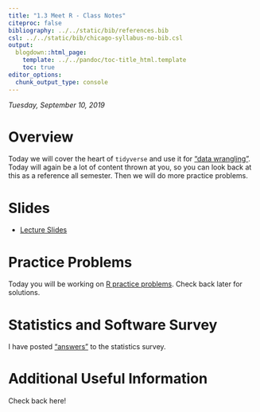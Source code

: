 ```yaml
---
title: "1.3 Meet R - Class Notes"
citeproc: false
bibliography: ../../static/bib/references.bib
csl: ../../static/bib/chicago-syllabus-no-bib.csl
output:
  blogdown::html_page:
    template: ../../pandoc/toc-title_html.template
    toc: true
editor_options: 
  chunk_output_type: console
---
```


*Tuesday, September 10, 2019*

# Overview

Today we will cover the heart of `tidyverse` and use it for ["data wrangling"](https://en.wikipedia.org/wiki/Data_wrangling). Today will again be a lot of content thrown at you, so you can look back at this as a reference all semester. Then we will do more practice problems. 


# Slides

- [<i class="fas fa-external-link-square-alt"></i> Lecture Slides](/slides/05-slides.html)

# Practice Problems

Today you will be working on [R practice problems](/r/05-r-practice.html). Check back later for solutions. 

# Statistics and Software Survey

I have posted ["answers"](/homeworks/00-preliminary-survey-answers.html) to the statistics survey.

# Additional Useful Information

Check back here!